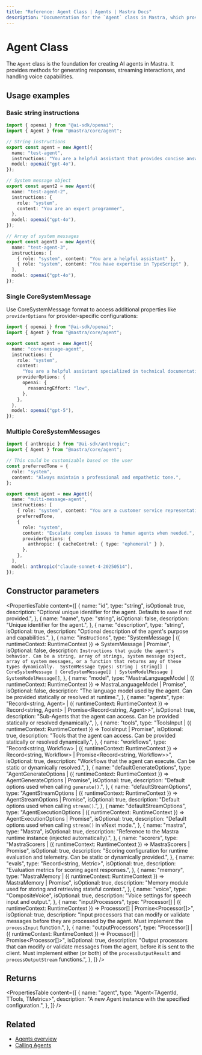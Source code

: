 ```yaml
---
title: "Reference: Agent Class | Agents | Mastra Docs"
description: "Documentation for the `Agent` class in Mastra, which provides the foundation for creating AI agents with various capabilities."
---
```


# Agent Class

The `Agent` class is the foundation for creating AI agents in Mastra. It provides methods for generating responses, streaming interactions, and handling voice capabilities.

## Usage examples

### Basic string instructions

```typescript title="src/mastra/agents/string-agent.ts" showLineNumbers copy
import { openai } from "@ai-sdk/openai";
import { Agent } from "@mastra/core/agent";

// String instructions
export const agent = new Agent({
  name: "test-agent",
  instructions: "You are a helpful assistant that provides concise answers.",
  model: openai("gpt-4o"),
});

// System message object
export const agent2 = new Agent({
  name: "test-agent-2",
  instructions: {
    role: "system",
    content: "You are an expert programmer",
  },
  model: openai("gpt-4o"),
});

// Array of system messages
export const agent3 = new Agent({
  name: "test-agent-3",
  instructions: [
    { role: "system", content: "You are a helpful assistant" },
    { role: "system", content: "You have expertise in TypeScript" },
  ],
  model: openai("gpt-4o"),
});
```

### Single CoreSystemMessage

Use CoreSystemMessage format to access additional properties like `providerOptions` for provider-specific configurations:

```typescript title="src/mastra/agents/core-message-agent.ts" showLineNumbers copy
import { openai } from "@ai-sdk/openai";
import { Agent } from "@mastra/core/agent";

export const agent = new Agent({
  name: "core-message-agent",
  instructions: {
    role: "system",
    content:
      "You are a helpful assistant specialized in technical documentation.",
    providerOptions: {
      openai: {
        reasoningEffort: "low",
      },
    },
  },
  model: openai("gpt-5"),
});
```

### Multiple CoreSystemMessages

```typescript title="src/mastra/agents/multi-message-agent.ts" showLineNumbers copy
import { anthropic } from "@ai-sdk/anthropic";
import { Agent } from "@mastra/core/agent";

// This could be customizable based on the user
const preferredTone = {
  role: "system",
  content: "Always maintain a professional and empathetic tone.",
};

export const agent = new Agent({
  name: "multi-message-agent",
  instructions: [
    { role: "system", content: "You are a customer service representative." },
    preferredTone,
    {
      role: "system",
      content: "Escalate complex issues to human agents when needed.",
      providerOptions: {
        anthropic: { cacheControl: { type: "ephemeral" } },
      },
    },
  ],
  model: anthropic("claude-sonnet-4-20250514"),
});
```

## Constructor parameters

<PropertiesTable
  content={[
    {
      name: "id",
      type: "string",
      isOptional: true,
      description:
        "Optional unique identifier for the agent. Defaults to `name` if not provided.",
    },
    {
      name: "name",
      type: "string",
      isOptional: false,
      description: "Unique identifier for the agent.",
    },
    {
      name: "description",
      type: "string",
      isOptional: true,
      description:
        "Optional description of the agent's purpose and capabilities.",
    },
    {
      name: "instructions",
      type: "SystemMessage | ({ runtimeContext: RuntimeContext }) => SystemMessage | Promise<SystemMessage>",
      isOptional: false,
      description: `Instructions that guide the agent's behavior. Can be a string, array of strings, system message object, 
        array of system messages, or a function that returns any of these types dynamically. 
        SystemMessage types: string | string[] | CoreSystemMessage | CoreSystemMessage[] | SystemModelMessage | SystemModelMessage[]`,
    },
    {
      name: "model",
      type: "MastraLanguageModel | ({ runtimeContext: RuntimeContext }) => MastraLanguageModel | Promise<MastraLanguageModel>",
      isOptional: false,
      description:
        "The language model used by the agent. Can be provided statically or resolved at runtime.",
    },
    {
      name: "agents",
      type: "Record<string, Agent> | ({ runtimeContext: RuntimeContext }) => Record<string, Agent> | Promise<Record<string, Agent>>",
      isOptional: true,
      description:
        "Sub-Agents that the agent can access. Can be provided statically or resolved dynamically.",
    },
    {
      name: "tools",
      type: "ToolsInput | ({ runtimeContext: RuntimeContext }) => ToolsInput | Promise<ToolsInput>",
      isOptional: true,
      description:
        "Tools that the agent can access. Can be provided statically or resolved dynamically.",
    },
    {
      name: "workflows",
      type: "Record<string, Workflow> | ({ runtimeContext: RuntimeContext }) => Record<string, Workflow> | Promise<Record<string, Workflow>>",
      isOptional: true,
      description:
        "Workflows that the agent can execute. Can be static or dynamically resolved.",
    },
    {
      name: "defaultGenerateOptions",
      type: "AgentGenerateOptions | ({ runtimeContext: RuntimeContext }) => AgentGenerateOptions | Promise<AgentGenerateOptions>",
      isOptional: true,
      description: "Default options used when calling `generate()`.",
    },
    {
      name: "defaultStreamOptions",
      type: "AgentStreamOptions | ({ runtimeContext: RuntimeContext }) => AgentStreamOptions | Promise<AgentStreamOptions>",
      isOptional: true,
      description: "Default options used when calling `stream()`.",
    },
    {
      name: "defaultStreamOptions",
      type: "AgentExecutionOptions | ({ runtimeContext: RuntimeContext }) => AgentExecutionOptions | Promise<AgentExecutionOptions>",
      isOptional: true,
      description:
        "Default options used when calling `stream()` in vNext mode.",
    },
    {
      name: "mastra",
      type: "Mastra",
      isOptional: true,
      description:
        "Reference to the Mastra runtime instance (injected automatically).",
    },
    {
      name: "scorers",
      type: "MastraScorers | ({ runtimeContext: RuntimeContext }) => MastraScorers | Promise<MastraScorers>",
      isOptional: true,
      description:
        "Scoring configuration for runtime evaluation and telemetry. Can be static or dynamically provided.",
    },
    {
      name: "evals",
      type: "Record<string, Metric>",
      isOptional: true,
      description: "Evaluation metrics for scoring agent responses.",
    },
    {
      name: "memory",
      type: "MastraMemory | ({ runtimeContext: RuntimeContext }) => MastraMemory | Promise<MastraMemory>",
      isOptional: true,
      description:
        "Memory module used for storing and retrieving stateful context.",
    },
    {
      name: "voice",
      type: "CompositeVoice",
      isOptional: true,
      description: "Voice settings for speech input and output.",
    },
    {
      name: "inputProcessors",
      type: "Processor[] | ({ runtimeContext: RuntimeContext }) => Processor[] | Promise<Processor[]>",
      isOptional: true,
      description:
        "Input processors that can modify or validate messages before they are processed by the agent. Must implement the `processInput` function.",
    },
    {
      name: "outputProcessors",
      type: "Processor[] | ({ runtimeContext: RuntimeContext }) => Processor[] | Promise<Processor[]>",
      isOptional: true,
      description:
        "Output processors that can modify or validate messages from the agent, before it is sent to the client. Must implement either (or both) of the `processOutputResult` and `processOutputStream` functions.",
    },
  ]}
/>

## Returns

<PropertiesTable
  content={[
    {
      name: "agent",
      type: "Agent<TAgentId, TTools, TMetrics>",
      description: "A new Agent instance with the specified configuration.",
    },
  ]}
/>

## Related

- [Agents overview](/docs/agents/overview)
- [Calling Agents](/examples/agents/calling-agents)
